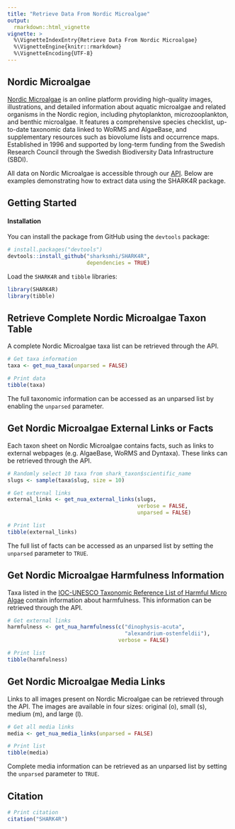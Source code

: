 ```yaml
---
title: "Retrieve Data From Nordic Microalgae"
output:
  rmarkdown::html_vignette
vignette: >
  %\VignetteIndexEntry{Retrieve Data From Nordic Microalgae}
  %\VignetteEngine{knitr::rmarkdown}
  %\VignetteEncoding{UTF-8}
---
```


## Nordic Microalgae

[Nordic Microalgae](https://nordicmicroalgae.org/) is an online platform providing high-quality images, illustrations, and detailed information about aquatic microalgae and related organisms in the Nordic region, including phytoplankton, microzooplankton, and benthic microalgae. It features a comprehensive species checklist, up-to-date taxonomic data linked to WoRMS and AlgaeBase, and supplementary resources such as biovolume lists and occurrence maps. Established in 1996 and supported by long-term funding from the Swedish Research Council through the Swedish Biodiversity Data Infrastructure (SBDI).

All data on Nordic Microalgae is accessible through our [API](https://nordicmicroalgae.org/api/). Below are examples demonstrating how to extract data using the SHARK4R package.

## Getting Started

#### Installation

You can install the package from GitHub using the `devtools` package:

```r
# install.packages("devtools")
devtools::install_github("sharksmhi/SHARK4R",
                         dependencies = TRUE)
```

Load the `SHARK4R` and `tibble` libraries:
```r
library(SHARK4R)
library(tibble)
```

## Retrieve Complete Nordic Microalgae Taxon Table

A complete Nordic Microalgae taxa list can be retrieved through the API.

```r
# Get taxa information
taxa <- get_nua_taxa(unparsed = FALSE)

# Print data
tibble(taxa)
```

The full taxonomic information can be accessed as an unparsed list by enabling the `unparsed` parameter.

## Get Nordic Microalgae External Links or Facts

Each taxon sheet on Nordic Microalgae contains facts, such as links to external webpages (e.g. AlgaeBase, WoRMS and Dyntaxa). These links can be retrieved through the API.

```r
# Randomly select 10 taxa from shark_taxon$scientific_name
slugs <- sample(taxa$slug, size = 10)

# Get external links
external_links <- get_nua_external_links(slugs, 
                                         verbose = FALSE, 
                                         unparsed = FALSE)

# Print list
tibble(external_links)
```

The full list of facts can be accessed as an unparsed list by setting the `unparsed` parameter to `TRUE`.

## Get Nordic Microalgae Harmfulness Information

Taxa listed in the [IOC-UNESCO Taxonomic Reference List of Harmful Micro Algae](https://www.marinespecies.org/hab/) contain information about harmfulness. This information can be retrieved through the API.

```r
# Get external links
harmfulness <- get_nua_harmfulness(c("dinophysis-acuta", 
                                     "alexandrium-ostenfeldii"), 
                                   verbose = FALSE)

# Print list
tibble(harmfulness)
```

## Get Nordic Microalgae Media Links

Links to all images present on Nordic Microalgae can be retrieved through the API. The images are available in four sizes: original (o), small (s), medium (m), and large (l).

```r
# Get all media links
media <- get_nua_media_links(unparsed = FALSE)

# Print list
tibble(media)
```

Complete media information can be retrieved as an unparsed list by setting the `unparsed` parameter to `TRUE`.

## Citation

```r
# Print citation
citation("SHARK4R")
```
